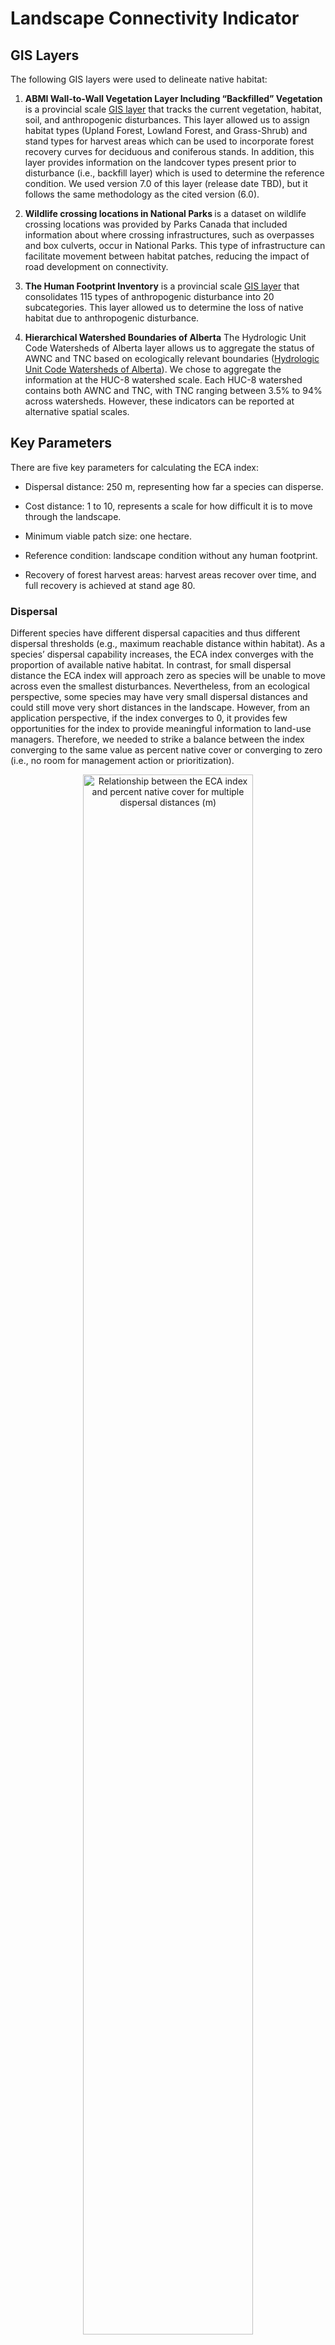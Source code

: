 # Landscape Connectivity Indicator

## GIS Layers

The following GIS layers were used to delineate native habitat:

1) **ABMI Wall-to-Wall Vegetation Layer Including “Backfilled” Vegetation** is a provincial scale [GIS layer](https://abmi.ca/home/publications/451-500/467) that tracks the current vegetation, habitat, soil, and anthropogenic disturbances. This layer allowed us to assign habitat types (Upland Forest, Lowland Forest, and Grass-Shrub) and stand types for harvest areas which can be used to incorporate forest recovery curves for deciduous and coniferous stands. In addition, this layer provides information on the landcover types present prior to disturbance (i.e., backfill layer) which is used to determine the reference condition. We used version 7.0 of this layer (release date TBD), but it follows the same methodology as the cited version (6.0).

2) **Wildlife crossing locations in National Parks ** is a dataset on wildlife crossing locations was provided by Parks Canada that included information about where crossing infrastructures, such as overpasses and box culverts, occur in National Parks. This type of infrastructure can facilitate movement between habitat patches, reducing the impact of road development on connectivity.  

3) **The Human Footprint Inventory** is a provincial scale [GIS layer](https://www.abmi.ca/home/data-analytics/da-top/da-product-overview/Human-Footprint-Products/HF-inventory.html) that consolidates 115 types of anthropogenic disturbance into 20 subcategories. This layer allowed us to determine the loss of native habitat due to anthropogenic disturbance.

4) **Hierarchical Watershed Boundaries of Alberta** The Hydrologic Unit Code Watersheds of Alberta layer allows us to aggregate the status of AWNC and TNC based on ecologically relevant boundaries ([Hydrologic Unit Code Watersheds of Alberta](https://open.alberta.ca/opendata/gda-7857b6fb-96c5-4bc5-ac3a-9017778fd183)). We chose to aggregate the information at the HUC-8 watershed scale. Each HUC-8 watershed contains both AWNC and TNC, with TNC ranging between 3.5% to 94% across watersheds. However, these indicators can be reported at alternative spatial scales.

## Key Parameters

There are five key parameters for calculating the ECA index:  

- Dispersal distance: 250 m, representing how far a species can disperse. 

- Cost distance: 1 to 10, represents a scale for how difficult it is to move through the landscape. 

- Minimum viable patch size: one hectare. 

- Reference condition: landscape condition without any human footprint. 

- Recovery of forest harvest areas: harvest areas recover over time, and full recovery is achieved at stand age 80. 

### Dispersal

Different species have different dispersal capacities and thus different dispersal thresholds (e.g., maximum reachable distance within habitat). As a species’ dispersal capability increases, the ECA index converges with the proportion of available native habitat. In contrast, for small dispersal distance the ECA index will approach zero as species will be unable to move across even the smallest disturbances. Nevertheless, from an ecological perspective, some species may have very small dispersal distances and could still move very short distances in the landscape. However, from an application perspective, if the index converges to 0, it provides few opportunities for the index to provide meaningful information to land-use managers. Therefore, we needed to strike a balance between the index converging to the same value as percent native cover or converging to zero (i.e., no room for management action or prioritization).  

 <center>
![Relationship between the ECA index and percent native cover for multiple dispersal distances (m)](LandscapeConnectivity_files/figure-html/images/dispersal-landscape-simulation.png){width=80%}

</center>

Although we adopted a structural connectivity approach that is species agnostic, an assumption about dispersal threshold is still needed to be able to calculate connectivity among habitat patches. We chose to adopt a low dispersal distance of 250m so the indicator would be sensitive to species with dispersal limitations. If landscape connectivity is maintained for species with limited dispersal ability, species with much larger dispersal abilities will also be conserved. To apply the dispersal distance for calculating the Landscape Connectivity indicator, we followed an approach by @BlakeBaarda2018 and assigned the dispersal distance as the maximum distance of direct dispersal for the majority of species (95%) and twice the dispersal distance (500 m) for the remaining 5% of the species. This means that species have a 5% probability of direct dispersal to another patch 250 m away. It is important to acknowledge that rare long distance dispersal events occur. However, a maximum cut-off value is required to make the indicator computation feasible. Therefore, when calculating the Euclidean distance between two habitat patches, patches would have a 0% probability of direct dispersal if they were more than twice the dispersal distance (500 m) apart [@BlakeBaarda2018]. It is important to note that this maximum cut-off value does not limit the ability of species to move large distances within a watershed by moving through multiple native habitat patches that are close together (e.g., as steppingstones). 

### Cost distance

The ECA index has the flexibility to weigh the connections (i.e., links) between viable patches (i.e., nodes) based on the Euclidean distance between edges of patches, and the predicted cost (i.e., resistance) human footprint features or native landcover types exert on species. We drew on two published studies to assign cost values. @Marrec2020 developed a set of cost values for human footprint features based on the 2014 Human Footprint Inventory. The relative values of human modification, ranging between 0–1, were rescaled between 1–10 to allow for these costs to impact connectivity within a watershed, while acknowledging its impact should be secondary to the effects of habitat loss [(Table 3 layer)](ADD TECHNICAL DOCUMENT URL). Cost values of 1 indicate there is no additional cost to move between patches on top of the Euclidian distance between them, while a cost of 10 indicates it is 10 times more difficult to move between patches. To account for the variation in the degree of anthropogenic disturbances between forested (e.g., Green Area) and urbanized and agricultural (White Area) parts of the province [@GoA2022], we used the cost values developed for the forested area of the province for Upland Forest and Lowland Forest habitats and the values developed for the agricultural region for Grass-Shrub habitats. 

 
For native habitat types, we used cost values developed by @BlakeBaarda2018 [(Table 4 layer)](ADD TECHNICAL DOCUMENT URL).  Each habitat type has unique cost values associated with dispersing through unlike habitats (i.e., Grass-Shrub habitats dispersing through Upland Forest habitats had a lower cost than moving through Lowland Forest habitats). For open water and bare ground habitat types, we chose to use the maximum cost value of 10. This value was chosen because these habitat types are generally unsuitable for the terrestrial species represented by our 250 m dispersal distance (e.g., vascular plants, and invertebrates). It is important to note that the majority of open water and bare habitat types remain consistent in both the current and reference landscapes, or transition to footprint types that also have the maximum cost value. Only 0.05% of the landcover in Alberta, about 340 km2, transitions from the maximum cost value in the reference landscape to a lower cost value under current conditions. Therefore, the assignment of these cost values for open water and bare ground habitats should have minimal impact on the final indicator value.  

It is computationally intensive to determine the least-cost path between all viable habitat patches. This could make it difficult to incorporate this indicator into management practices. Therefore, we calculated cost distances using a 10 m raster and then calculated the average value for each HUC-8 watershed. It has been shown that using an average cost value results in less than a 1% difference in overall connectivity while significantly reducing the computational costs [@Saura2011]. The mean cost value for each HUC-8 watershed is calculated using both the backfilled reference condition and the appropriate Human Footprint Inventory (e.g., 2010, 2018, 2019, 2020, or 2021).  

### Minimum viable patch size

Every species requires a minimum amount of habitat to support aspects of their ecology (e.g., foraging and breeding). The amount of area required can range from a few square centimeters (e.g., microhabitats; moss on a decaying log), to very large areas that support larger organisms with bigger dispersal capabilities (e.g., large mammals). This range in variation makes it challenging to choose a minimum viable patch size that is meaningful across multiple species. 

Using guidance from both the NatureServe Conservation Status Assessment [@Master2021] and landscape disturbance simulations, we chose a minimum patch size of one hectare (0.01 km2). Setting a minimum viable patch size that is relatively small provides several key benefits: 

- Allows the indicator to be responsive to new disturbance in small (but greater than 1 ha) native habitat patches compared to a larger minimum viable patch size, 

- Prevents the indicator from converging rapidly to zero under varying amounts of human disturbance (Figure 21) compared to a larger minimum viable patch size, and  

- Reduces the computational resources required for this indicator as we ensure that polygon slivers are not considered as habitat patches compared to not having a minimum viable patch size.  

<center>
![Response of the ECA index as we increase the minimum viable patch size under multiple levels of landscape disturbance.](LandscapeConnectivity_files/figure-html/images/patch-size-landscape-simulation.png){width=80%}

</center>

We acknowledge that this minimum viable patch size does not represent all species. However, from the perspective of land-use planning, using a single minimum viable patch size allows for robust comparisons across regions. 

### Reference condition
We calculated the ECA index for multiple time steps (2010, 2018, 2019, 2020 and 2021) compared to a reference condition. The reference condition represents the state of the landscape in the absence of human footprint (i.e., backfilled layer), not a pre-colonialization landscape condition. In short, this is derived by filling in human footprint based on neighbouring native vegetation. The backfilled condition allows us to isolate the impacts of anthropogenic disturbance from other natural changes to landcover types over time. 

 <center>
![Percent areas of the three habitat types: (left), Lowland Forest (centre), and Grass-Shrub (right) within each HUC-8 watershed under the reference condition. Upland Forest habitat type includes various upland forest types (coniferous, deciduous and mixedwood forests), Lowland Forest habitat type includes wetlands (treed and shrubby fens, bogs, swamps), and Grass-Shrub habitat type represents grass and shrub habitats in southern Alberta.](LandscapeConnectivity_files/figure-html/images/habitat-area.png){width=80%}

</center>

### Recovery of forest harvest areas
Applying recovery to harvest areas when calculating current conditions gives a more realistic representation of how harvest areas interact with the surrounding ecosystem. It is well known in the scientific literature that forest harvesting, particularly clearcut harvesting, differs from wildfire in their impacts on biodiversity @McRae2001. Although harvest areas provide habitat for some species, they are not equivalent to post-fire forest stands of the same age. However, forest harvest areas do recover over time, and recovery curves recommended by @Huggard2015 for deciduous and coniferous forest types were applied when calculating the conditions of the AWNC and TNC indicators. These recovery curves were simplified to a single recovery curve to allow the AWNC and TNC indicators to be calculated using only publicly available GIS layers.

<center>
![Forest recovery curves as described by Kremsater et al., 2015](LandscapeConnectivity_files/figure-html/images/forest-recovery-curves.png){width=80%}

</center>
